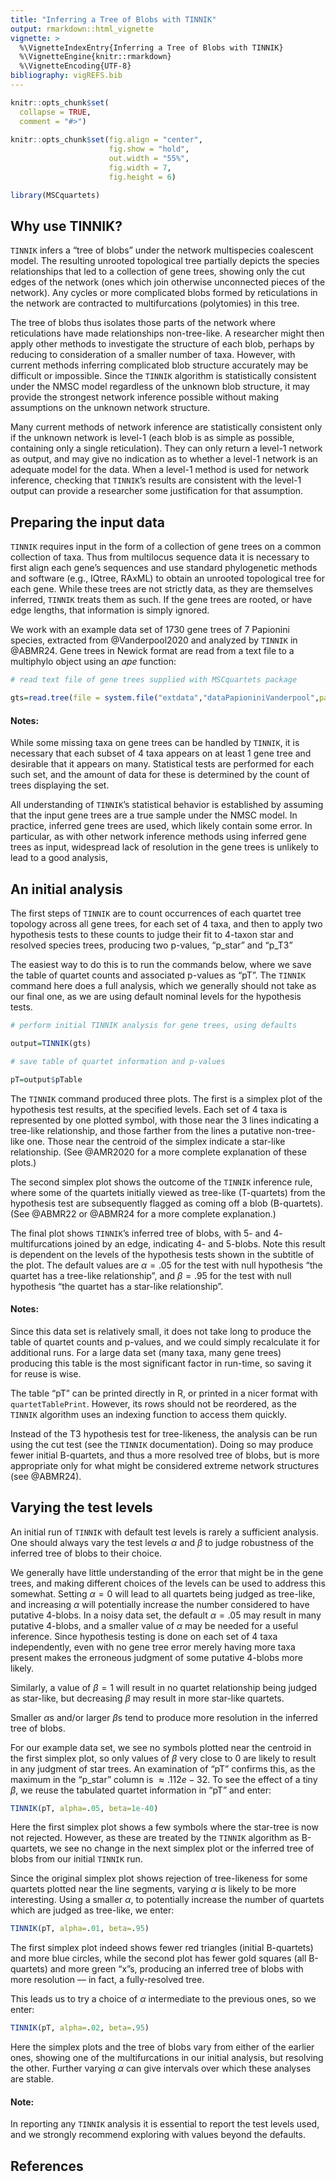 ```yaml
---
title: "Inferring a Tree of Blobs with TINNIK"
output: rmarkdown::html_vignette
vignette: >
  %\VignetteIndexEntry{Inferring a Tree of Blobs with TINNIK}
  %\VignetteEngine{knitr::rmarkdown}
  %\VignetteEncoding{UTF-8}
bibliography: vigREFS.bib
---
```


```r
knitr::opts_chunk$set(
  collapse = TRUE,
  comment = "#>")
  
knitr::opts_chunk$set(fig.align = "center", 
                      fig.show = "hold",
                      out.width = "55%",
                      fig.width = 7,  
                      fig.height = 6)


```

```r
library(MSCquartets)
```


## Why use TINNIK?

`TINNIK` infers a "tree of blobs" under the network 
multispecies coalescent model. The resulting unrooted topological tree partially depicts the species 
relationships that led to a collection of gene trees, showing only the cut edges of the network 
(ones which join otherwise unconnected pieces of the network). Any cycles 
or more complicated blobs formed by reticulations in the network are contracted to multifurcations (polytomies)
in this tree.

The tree of blobs thus isolates those parts of the network where reticulations have made
relationships non-tree-like. A researcher might then apply other methods to investigate the structure of 
each blob, perhaps by reducing to consideration of a smaller number of taxa. However, with current methods inferring complicated blob structure accurately may be difficult or impossible. Since the `TINNIK` algorithm is statistically consistent under the NMSC model regardless of the unknown blob structure, it may provide the strongest network inference possible without making assumptions on the unknown network structure.

Many current methods of network inference are statistically consistent only
if the unknown network is level-1 (each blob is as simple as possible, containing only a single reticulation). 
They can only return a level-1 network as output, and may give no indication as to whether a level-1 network is an adequate model for the data. When a level-1 method 
is used for network inference, checking that `TINNIK`'s results are consistent with 
the level-1 output can provide a researcher some justification for that assumption.

## Preparing the input data

`TINNIK` requires input in the form of a collection of gene trees on a common collection of taxa. 
Thus from multilocus sequence data it is necessary to first align each gene's sequences and
use standard phylogenetic methods and software (e.g., IQtree, RAxML) to obtain an unrooted topological tree for each gene. While 
these trees are not strictly data, as they are themselves inferred, `TINNIK` treats them as such. If the gene trees are rooted, or have edge lengths, that information is simply ignored.

We work with an example data set of 1730 gene trees of 7 Papionini species, extracted from @Vanderpool2020 and analyzed by `TINNIK` in @ABMR24. Gene trees in Newick format are read from a text file to a multiphylo object using an _ape_ function:

```r
# read text file of gene trees supplied with MSCquartets package

gts=read.tree(file = system.file("extdata","dataPapioniniVanderpool",package="MSCquartets"))

```


#### Notes:

While some missing taxa on gene trees can be handled by `TINNIK`, it is necessary that each subset of 4 taxa appears on at least 1 gene tree and desirable that it appears on many. Statistical tests are performed for each such set, and the amount of data for these is determined by the count of trees displaying the set.

All understanding of `TINNIK`'s statistical behavior is established by assuming that the input gene trees are a true sample under the NMSC model. In practice, inferred gene trees are used, which likely contain some error. 
In particular, as with other network inference methods using inferred gene trees as input, widespread lack of resolution in the gene trees is unlikely to lead to a good analysis, 



## An initial analysis

The first steps of `TINNIK` are to count occurrences of each quartet tree topology across all gene trees, for each set of 4 taxa, and then to apply two hypothesis tests to these counts to judge their fit to 4-taxon star and resolved species trees, producing two p-values, "p_star" and "p_T3"

The easiest way to do this is to run the commands below, where we save the table of quartet counts and associated p-values as "pT". The `TINNIK` command here does a full analysis, which we generally should not take as our final one, as we are using default nominal levels for the hypothesis tests.

```r

# perform initial TINNIK analysis for gene trees, using defaults

output=TINNIK(gts)

# save table of quartet information and p-values

pT=output$pTable

```

The `TINNIK` command produced three plots. The first is a simplex plot of the hypothesis test results, at the specified levels. Each set of 4 taxa is represented by one plotted symbol, with those near the 3 lines indicating a tree-like relationship, and those farther from the lines a putative non-tree-like one. Those near the centroid of the simplex indicate a star-like relationship.  (See @AMR2020 for a more complete explanation of these plots.)

The second simplex plot shows the outcome of the `TINNIK` inference rule, where some of the quartets initially viewed as tree-like (T-quartets) from the hypothesis test are subsequently flagged as coming off a blob (B-quartets). (See @ABMR22 or @ABMR24 for a more complete explanation.)

The final plot shows `TINNIK`'s inferred tree of blobs, with 5- and 4- multifurcations joined by an edge, indicating 4- and 5-blobs.
Note this result is dependent on the levels of the hypothesis tests shown in the subtitle of the plot. The default values are $\alpha=.05$ for the test with null hypothesis "the quartet has a tree-like relationship", and $\beta=.95$ for the test with null hypothesis "the quartet has a star-like relationship".

#### Notes: 

Since this data set is relatively small, it does not take long to produce the table of quartet counts and p-values, and we could simply recalculate it for additional runs. For a large data set (many taxa, many gene trees) producing this table is the most significant factor in run-time, so saving it for reuse is wise.

The table "pT" can be printed directly in R, or printed in a nicer format with `quartetTablePrint`. However, its rows should not be reordered, as the `TINNIK` algorithm uses an indexing function to access them quickly.

Instead of the T3 hypothesis test for tree-likeness, the analysis can be run using the cut test (see the `TINNIK` documentation). Doing so may produce fewer initial B-quartets, and thus a more resolved tree of blobs, but is more appropriate only for what might be considered extreme network structures (see @ABMR24).

## Varying the test levels

An initial run of `TINNIK` with default test levels is rarely a sufficient analysis. One should always vary the test levels $\alpha$ and $\beta$ to judge robustness of the inferred tree of blobs to their choice. 

We generally have little understanding of the error that might be in the gene trees, and making different choices of the levels can be used to address this somewhat. Setting $\alpha=0$ will lead to all quartets being judged as tree-like, and increasing $\alpha$ will potentially increase the number considered to have putative 4-blobs. In a noisy data set, the default $\alpha=.05$ may result in many putative 4-blobs, and a smaller value of $\alpha$ may be needed for a useful inference. Since hypothesis testing is done on each set of 4 taxa independently, even with no gene tree error merely having more taxa present makes the erroneous judgment of some putative 4-blobs more likely.

Similarly, a value of $\beta=1$ will result in no quartet relationship being judged as star-like, but decreasing $\beta$ may result in more star-like quartets.

Smaller $\alpha$s and/or larger $\beta$s tend to produce more resolution in the inferred tree of blobs. 

For our example data set, we see no symbols plotted near the centroid in the first simplex plot, so only values of $\beta$ very close to 0 are likely to result in any judgment of star trees. An examination of "pT" confirms this, as the maximum in the "p_star" column is $\approx.112e-32$. To see the effect of a tiny $\beta$, we reuse the tabulated quartet information in "pT" and enter:

```r

TINNIK(pT, alpha=.05, beta=1e-40)

```

Here the first simplex plot shows a few symbols where the star-tree is now not rejected. However, as these are
treated by the `TINNIK` algorithm as B-quartets, we see no change in the next simplex plot or the inferred tree of blobs from our initial `TINNIK` run.


Since the original simplex plot shows rejection of tree-likeness for some quartets plotted near the line segments, varying  $\alpha$ is likely to be more interesting. Using a smaller $\alpha$, to potentially increase the number of quartets which are judged as tree-like, we enter:

```r

TINNIK(pT, alpha=.01, beta=.95)

```

The first simplex plot indeed shows fewer red triangles (initial B-quartets) and more blue circles, while the second plot has fewer gold squares (all B-quartets) and more green "x"s, producing an inferred tree of blobs with more resolution --- in fact, a fully-resolved tree.

This leads us to try a choice of $\alpha$ intermediate to the previous ones, so we enter:

```r

TINNIK(pT, alpha=.02, beta=.95)

```

Here the simplex plots and the tree of blobs vary from either of the earlier ones, showing one of the multifurcations in our initial analysis, but resolving the other. Further varying $\alpha$ can give intervals over which these analyses are stable. 


#### Note:

In reporting any `TINNIK` analysis it is essential to report the test levels used, and we strongly recommend exploring with values beyond the defaults.


## References
